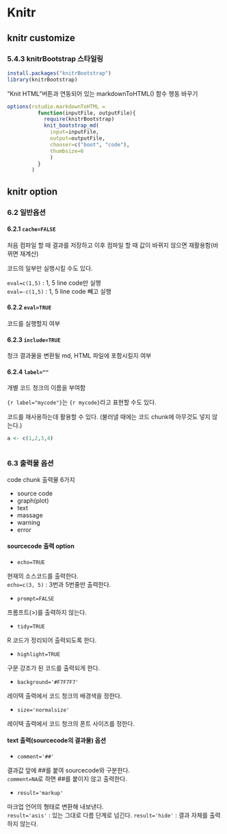Knitr
====================================================

knitr customize
----------------------------------------------------

### 5.4.3 knitrBootstrap 스타일링

```r
install.packages("knitrBootstrap")
library(knitrBootstrap)
```

"Knit HTML"버튼과 연동되어 있는  markdownToHTML() 함수 행동 바꾸기
```r
options(rstudio.markdownToHTML = 
          function(inputFile, outputFile){
            require(knitrBootstrap)
            knit_bootstrap_md(
              input=inputFile,
              output=outputFile,
              chooser=c("boot", "code"),
              thumbsize=6
              )
          }
        )
```

knitr option
----------------------------------------------------

### 6.2 일반옵션

#### 6.2.1 `cache=FALSE`

처음 컴파일 할 때 결과를 저장하고 이후 컴파일 할 때 값이 바뀌지 않으면 재활용함(바뀌면 재계산)

코드의 일부만 실행시킬 수도 있다.

`eval=c(1,5)` : 1, 5 line code만 실행  
`eval=-c(1,5)` : 1, 5 line code 빼고 실행

#### 6.2.2 `eval=TRUE`

코드를 실행할지 여부

#### 6.2.3 `include=TRUE`

청크 결과물을 변환될 md, HTML 파일에 포함시킬지 여부

#### 6.2.4 `label=""`

개별 코드 청크의 이름을 부여함

`{r label="mycode"}`는 `{r mycode}`라고 표현할 수도 있다.

코드를 재사용하는데 활용할 수 있다. (불러낼 때에는 코드 chunk에 아무것도 넣지 않는다.)

```r
a <- c(1,2,3,4)
```

```r
```

### 6.3 출력물 옵션

code chunk 출력물 6가지

- source code
- graph(plot)
- text
- massage
- warning
- error

#### sourcecode 출력 option 

* `echo=TRUE`

현재의 소스코드를 출력한다.  
`echo=c(3, 5)` : 3번과 5번줄만 출력한다. 

* `prompt=FALSE`

프롬프트(>)를 출력하지 않는다.

* `tidy=TRUE`

R 코드가 정리되어 출력되도록 한다.

* `highlight=TRUE`

구문 강조가 된 코드를 출력되게 한다.

* `background='#F7F7F7'`

레이텍 출력에서 코드 청크의 배경색을 정한다.

* `size='normalsize'`

레이텍 출력에서 코드 청크의 폰트 사이즈를 정한다. 

#### text 출력(sourcecode의 결과물) 옵션

* `comment='##'`

결과값 앞에 ##를 붙여 sourcecode와 구분한다.  
`comment=NA`로 하면 ##를 붙이지 않고 출력한다. 

* `result='markup'`

마크업 언어의 형태로 변환해 내보낸다.  
`result='asis'` : 있는 그대로 다름 단계로 넘긴다.
`result='hide'` : 결과 자체를 출력하지 않는다.


